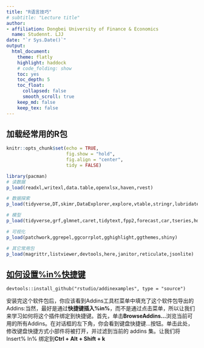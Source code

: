 ```yaml
---
title: "R语言技巧"
# subtitle: "Lecture title"
author: 
- affiliation: Dongbei University of Finance & Economics
  name: Studennt. LJJ
date: "`r Sys.Date()`"
output: 
  html_document:
    theme: flatly
    highlight: haddock
    # code_folding: show
    toc: yes
    toc_depth: 5
    toc_float:
      collapsed: false
      smooth_scroll: true
    keep_md: false
    keep_tex: false 
---
```


## 加载经常用的R包

```r
knitr::opts_chunk$set(echo = TRUE,
                      fig.show = "hold",
                      fig.align = "center",
                      tidy = FALSE)
```

```r
library(pacman)
# 读数据
p_load(readxl,writexl,data.table,openxlsx,haven,rvest)
```

```r
# 数据探索
p_load(tidyverse,DT,skimr,DataExplorer,explore,vtable,stringr,lubridate)
```

```r
# 模型
p_load(tidyverse,grf,glmnet,caret,tidytext,fpp2,forecast,car,tseries,hdm,tidymodels,broom)
```

```r
# 可视化
p_load(patchwork,ggrepel,ggcorrplot,gghighlight,ggthemes,shiny)
```

```r
# 其它常用包
p_load(magrittr,listviewer,devtools,here,janitor,reticulate,jsonlite)
```

## [如何设置%in%快捷键](http://rstudio.github.io/rstudioaddins/#overview)

```
devtools::install_github("rstudio/addinexamples", type = "source")
```

安装完这个软件包后，你应该看到Addins工具栏菜单中填充了这个软件包导出的Addins:当然，最好是通过**快捷键插入%in%**，而不是通过点击菜单，所以让我们来学习如何将这个插件绑定到快捷键。首先，单击**BrowseAddins...**浏览当前可用的所有Addins。在对话框的左下角，你会看到键盘快捷键...按钮。单击此处，修改键盘快捷方式小部件将被打开，并过滤到当前的 addins 集。让我们将Insert% In% 绑定到**Ctrl + Alt + Shift + k**


































